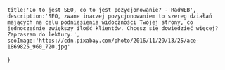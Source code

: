     title:'Co to jest SEO, co to jest pozycjonowanie? - RadWEB',
    description:'SEO, zwane inaczej pozycjonowaniem to szereg działań mających na celu podniesienia widoczności Twojej strony, co jednocześnie zwiększy ilość klientów. Chcesz się dowiedzieć więcej? Zapraszam do lektury.',
    seoImage:'https://cdn.pixabay.com/photo/2016/11/29/13/25/ace-1869825_960_720.jpg'
}

<Title main={true} title='Co to jest SEO?'/>
<Date>16:57 01/05/2022</Date>
<Content isExcerpt={true}>
    SEO to skrót od **Search Engine Optimization**, który dosłownie tłumaczy się na **optymalizowanie pod silniki wyszukiwarek**. Natomiast działania optymalizacyjne stron internetowych, blogów oraz sklepów w wyszukiwarkach są nazywane pozycjonowaniem lub pracami SEO. Na świecie jest wiele wyszukiwarek internetowych, jednak jest kilka, które się faktycznie liczą: **Google**, **Bing**, **Yandex**, **Yahoo**, **Baidu**, **Duck Duck Go**. Zarówno na świecie, jak i na naszym rodzimym polskim podwórku, największą popularnością może się pochwalić Google.
</Content>
<Img 
isMain={true} 
image='https://cdn.pixabay.com/photo/2016/11/29/13/25/ace-1869825_960_720.jpg' 
title='Co to jest SEO? - zdjęcie'
/>
<Title isH2={true} title='Przeglądarka internetowa vs wyszukiwarka internetowa.'/>
<Content isExcerpt={false}>
    Sporo internautów myli zasadniczą różnicę między **przeglądarką internetową** a **wyszukiwarką internetową**. Łatwe rozróżnienie dają same nazwy powyższych terminów, a mianowicie przeglądarka internetowa to aplikacja na komputery oraz smartfony, która umożliwia przeglądanie zawartości w internecie, czyli otwieranie stron internetowych i aplikacji webowych. Z kolei wyszukiwarka internetowa służy do wyszukiwania interesujących nas treści. Na początku komercyjnego internetu wyszukiwanie odbywało się poprzez interesującej nas frazy w pole tekstowe. Dziś jest to o wiele bardziej technicznie zaawansowane, ponieważ w poszukiwaniu możemy użyć m.in. apartu naszego smartfonu lub głosu do co raz popularniejszego wyszukiwania głosowego.
</Content>
<Title isH2={true} title='Tworzysz stronę, na co zwrócić uwagę?'/>
<Content isExcerpt={false}>
    Jeśli tworzysz własną stronę internetową, lub zamówiłeś dla siebie stronę internetową warto zwrócić już na początku samego procesu **developmentu (*tworzenia*)**. Warto zwrócić na **sekcje tytułowe stron**. 
    Tag title jest najważniejszy spośród wszystkich komponentów SEO, ponieważ to na niego kładzie największy nacisk Google. Jest kilka technik mówiących o tym z ilu znaków powwinien składaś się tytuł. Prywatnie przyjąłem zasadę, że **tagi title** powinny mieć **między 50 a 65** znaków. Ilość znaków jest bardzo istotna ponieważ po najechaniu kursorem na kartę w przeglądarce pojawi się dymek, który pokazuje rzeczony tytuł strony, gdzie maksymalnie widnieje 65 znaków.  Równie istotna jest budowa samych tytułów, poniżej zaprezentuję wzorzec:

    ***Tytuł artykułu - kategoria - lokalizacja | nazwa marki***.

    Z tym wzorcem najeczęściej można się spotkać przy stronach budowanych na niezwykle popularnym wordpressie. Wartym wspomnienia jest to, iż tytuł nie może być **skopiowany** z innych stron internetowych, oraz **nie powinien być spamerski**. Specjaliści SEO mają za zadanie aby title był unikalny, a także był przyjazny zarówno dla robotów jak i użytkowników.

    Kolejnym elementem jest meta opis strony, zwanym również **meta description**. Tutaj może nasza fantazja bardziej poszaleć ,dlatego że mamy większy limit znaków w porównaniu do tytułu, ponieważ owy limit to 160 znaków. Tutaj ponownie, kategorycznie zabrania się kopiowania i stosowania spamu. Sam segment z opisem nie jest brany pod uwagę przez roboty indeksujące, ponieważ w przeszłości ten fragment stron internetowych był nadużywany przez pozycjonerów stosujących techniki spamerskie. Dziś tag description jest skierowany iwyłącznie do użytkowników, dlatego powinniśmy je tworzyć z myślą o internautach. W tworzeniu opisów warto pamiętać o zawarciu **CTA (*Call To Action*)**, czyli wezwanie do działania, które może brzmieć na kilka sposobów:
    - "Zapraszam do lektury!"
    - "Kup już teraz!"
    - "Zapoznaj się z ofertą!"
</Content>
<Img 
isMain={false} 
image='https://cdn.pixabay.com/photo/2015/04/20/17/39/man-731900_960_720.jpg' 
title='Co to jest SEO? - sukces - zdjęcie'
/>
<Content isExcerpt={false}>
    Wartymi wspomnienia również są tagi **Open Graph**, które są tagami do portali społecznościowych oraz dedykowane dla portalu Twitter. Zasadniczo treści do nich przekazywane są bardzo podobne do tych tradycyjnych tagów. Jedynymi rozszerzeniami są np. tag użytkownika Twittera, zdjęcie które ma reprezentować stronę w social mediach  oraz typ strony (*m.in 'website' wskazujące na stronę oraz 'article' podpowiadające że jest to artykuł*). Ostatnim tagiem ważnym jak Amen w pacierzu jest **meta viewport** informujący roboty indeksujące, że strona jest przystosowana do urządzeń mobilnych oraz komputerów, jednym słowem responsywna, co jest najbardziej priorytetową [dobrą cechą stron](/blog/cechy-dobrej-strony-internetowej). Poniżej zaprezentowałem wzorzec sekcji head.
</Content>
<Content isExcerpt={false}>
<Code>
    ```
        <html lang="pl">
            <head>
                <meta charset="UTF-8">
                <meta name="viewport" content="width=device-width, initial-scale=1.0">
                <meta property=”og:url” content=”kanoniczny adres url” />  
                <meta property=”og:title” content=”Tytuł strony” />
                <meta http-equiv="X-UA-Compatible" content="ie=edge">
                <meta property=”og:image” content=”zdjęcie reprezentujące stronę” />
                <meta property=”og:locale” content=”pl_PL” />
                <meta property=”og:description” content="opis” />
                <meta property=”og:type” content=”article” />
                <meta name='robots' content='index,follow' />
                <meta name='twitter:title' content=”Tytuł strony”/>
                <meta name='twitter:description' content="opis”/>
                <meta name='twitter:image' content=”zdjęcie reprezentujące stronę”/>
                <link rel='canonical' href='kanoniczny adres url'>
                <title>Tytuł strony</title>
                <meta name=”description” content="opis” />
            </head>
        </html>
    ```
</Code>
</Content>
<Title isH2={true} title='Narzędzia do analizy wzrostu.'/>
<Content isExcerpt={false}>
    Najlepszymi narzędziami do analizy wzrostu widoczności naszej strony są narzędzia Google:
    - **Google Search Console** umożliwia sprawdzić ilość wyświetleń, kliknięć oraz pozycję naszej strony ogólnie jak i frazy nas interesujące w zakładce *skuteczność* oraz zaindeksować stronę w Google w *sprawdzenie adresu URL*.
    - **Google Analytics** pozwala zdobyć dokładniejsze dane niż w Google Search Console, w postaci prezentacji statystk pokazujących ile osób jest na naszej stronie w czasie rzeczywistym w zakładce *raporty -> czas rzeczywisty*, w *podsumowaniu raportów* możemy dowiedzieć się z jakich krajów pochodzą oraz jakiej płci są użytkonicy.
    - **Google Ads** podpowiada jakie słowa kluczowe są najlepsze będą dla naszej strony, oraz jaka duża jest na nie konkurencja, w tym miejscu można wykupić pakiet reklam, które przyspieszą zdobywanie imponujących wyników w Google.
    - **Google Trends** działa synomimicznie do Google Ads , jednak dowiemy się tutaj w jakich województwach, czy nawet dokładniej w miastach, gdzie podane przez nas słowo kluczowe (*keyword*) jest najcześciej wyszukiwane, oraz z jakiego przedziału wiekowego. Podpowie również jakie są podobne tematy i zapytania do podanego przez nas tematu.
</Content>
<Content isExcerpt={false}>
    To co dziś zaprezezentowałem to jedynie garść wiedzy o SEO i całej dziedziny pozycjonowania, marketingu internetowego, który z miesiąca na miesiąc podlega ewolucji. Z tego to powodu to nie jest pierwszy i ostatni artykuł o tej dziedzinie webu, lecz jest to początek niezwykłej przygody.
</Content>
